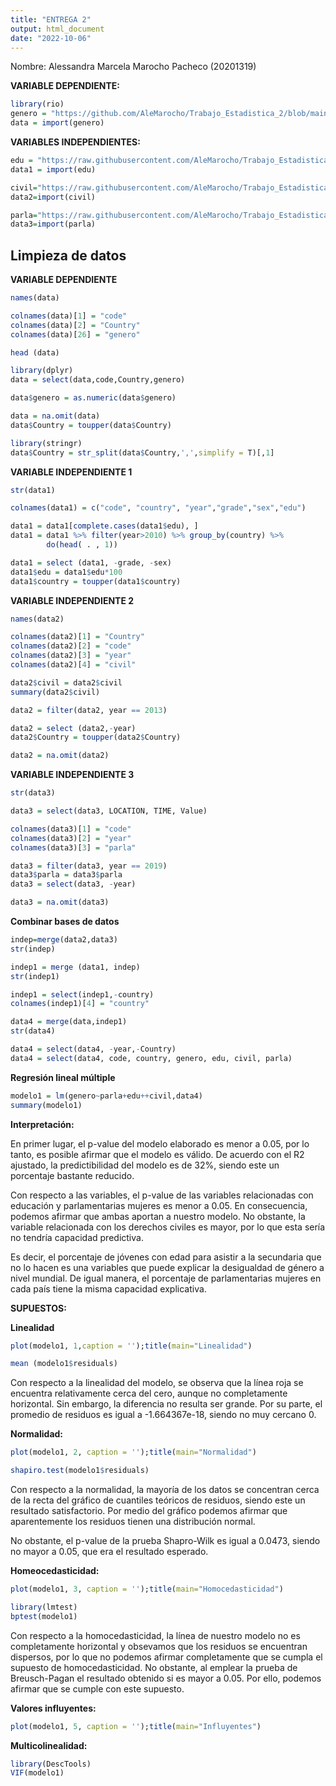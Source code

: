 ---
title: "ENTREGA 2"
output: html_document
date: "2022-10-06"
---
Nombre: Alessandra Marcela Marocho Pacheco (20201319)

**VARIABLE DEPENDIENTE:**

```{r}
library(rio)
genero = "https://github.com/AleMarocho/Trabajo_Estadistica_2/blob/main/Data/var_dependiente.xls?raw=true"
data = import(genero)
```
**VARIABLES INDEPENDIENTES:**

```{r setup, include=FALSE}
edu = "https://raw.githubusercontent.com/AleMarocho/Trabajo_Estadistica_2/main/Data/Data_Alessandra/education1.csv"
data1 = import(edu)
```

```{r}
civil="https://raw.githubusercontent.com/AleMarocho/Trabajo_Estadistica_2/main/Data/Data_Alessandra/civil-rights-bti.csv"
data2=import(civil)
```

```{r}
parla="https://raw.githubusercontent.com/AleMarocho/Trabajo_Estadistica_2/main/Data/Data_Alessandra/DP_LIVE_10092022095631507.csv"
data3=import(parla)
```

## **Limpieza de datos**

**VARIABLE DEPENDIENTE**

```{r}
names(data)
```
```{r}
colnames(data)[1] = "code"
colnames(data)[2] = "Country"
colnames(data)[26] = "genero"
```

```{r}
head (data)
```

```{r}
library(dplyr)
data = select(data,code,Country,genero)
```

```{r}
data$genero = as.numeric(data$genero)
```

```{r}
data = na.omit(data)
data$Country = toupper(data$Country)
```

```{r}
library(stringr)
data$Country = str_split(data$Country,',',simplify = T)[,1]
```

**VARIABLE INDEPENDIENTE 1**

```{r}
str(data1)
```

```{r}
colnames(data1) = c("code", "country", "year","grade","sex","edu")
```

```{r}
data1 = data1[complete.cases(data1$edu), ]
data1 = data1 %>% filter(year>2010) %>% group_by(country) %>%
        do(head( . , 1))
```

```{r}
data1 = select (data1, -grade, -sex)
data1$edu = data1$edu*100
data1$country = toupper(data1$country)
```

**VARIABLE INDEPENDIENTE 2**

```{r}
names(data2)
```
```{r}
colnames(data2)[1] = "Country"
colnames(data2)[2] = "code"
colnames(data2)[3] = "year"
colnames(data2)[4] = "civil"
```

```{r}
data2$civil = data2$civil
summary(data2$civil)
```

```{r}
data2 = filter(data2, year == 2013)
```

```{r}
data2 = select (data2,-year)
data2$Country = toupper(data2$Country)
```

```{r}
data2 = na.omit(data2)
```

**VARIABLE INDEPENDIENTE 3**

```{r}
str(data3)
```

```{r}
data3 = select(data3, LOCATION, TIME, Value)
```

```{r}
colnames(data3)[1] = "code"
colnames(data3)[2] = "year"
colnames(data3)[3] = "parla"
```

```{r}
data3 = filter(data3, year == 2019)
data3$parla = data3$parla
data3 = select(data3, -year)
```

```{r}
data3 = na.omit(data3)
```

**Combinar bases de datos**

```{r}
indep=merge(data2,data3)
str(indep)
```

```{r}
indep1 = merge (data1, indep)
str(indep1)
```

```{r}
indep1 = select(indep1,-country)
colnames(indep1)[4] = "country"
```

```{r}
data4 = merge(data,indep1)
str(data4)
```

```{r}
data4 = select(data4, -year,-Country)
data4 = select(data4, code, country, genero, edu, civil, parla)
```

**Regresión lineal múltiple**

```{r}
modelo1 = lm(genero~parla+edu++civil,data4)
summary(modelo1)
```
**Interpretación:**

En primer lugar, el p-value del modelo elaborado es menor a 0.05, por lo tanto, es posible afirmar que el modelo es válido. De acuerdo con el R2 ajustado, la predictibilidad del modelo es de 32%, siendo este un porcentaje bastante reducido. 

Con respecto a las variables, el p-value de las variables relacionadas con educación y parlamentarias mujeres es menor a 0.05. En consecuencia, podemos afirmar que ambas aportan a nuestro modelo. No obstante, la variable relacionada con los derechos civiles es mayor, por lo que esta sería no tendría capacidad predictiva. 

Es decir, el porcentaje de jóvenes con edad para asistir a la secundaria que no lo hacen es una variables que puede explicar la desigualdad de género a nivel mundial. De igual manera, el porcentaje de parlamentarias mujeres en cada país tiene la misma capacidad explicativa. 


**SUPUESTOS:**

**Linealidad**

```{r}
plot(modelo1, 1,caption = '');title(main="Linealidad")
```

```{r}
mean (modelo1$residuals)
```
Con respecto a la linealidad del modelo, se observa que la línea roja se encuentra relativamente cerca del cero, aunque no completamente horizontal. Sin embargo, la diferencia no resulta ser grande. 
Por su parte, el promedio de residuos es igual a -1.664367e-18, siendo no muy cercano 0. 

**Normalidad:**

```{r}
plot(modelo1, 2, caption = '');title(main="Normalidad")
```

```{r}
shapiro.test(modelo1$residuals)
```
Con respecto a la normalidad, la mayoría de los datos se concentran cerca de la recta del gráfico de cuantiles teóricos de residuos, siendo este un resultado satisfactorio. Por medio del gráfico podemos afirmar que aparentemente los residuos tienen una distribución normal. 

No obstante, el p-value de la prueba Shapro-Wilk es igual a 0.0473, siendo no mayor a 0.05, que era el resultado esperado.

**Homeocedasticidad:**
```{r}
plot(modelo1, 3, caption = '');title(main="Homocedasticidad")
```


```{r}
library(lmtest)
bptest(modelo1)
```

Con respecto a la homocedasticidad, la línea de nuestro modelo no es completamente horizontal y obsevamos que los residuos se encuentran dispersos, por lo que no podemos afirmar completamente que se cumpla el supuesto de homocedasticidad. 
No obstante, al emplear la prueba de Breusch-Pagan el resultado obtenido si es mayor a 0.05. Por ello, podemos afirmar que se cumple con este supuesto. 

**Valores influyentes:**

```{r}
plot(modelo1, 5, caption = '');title(main="Influyentes")
```



**Multicolinealidad:**

```{r}
library(DescTools)
VIF(modelo1)
```


